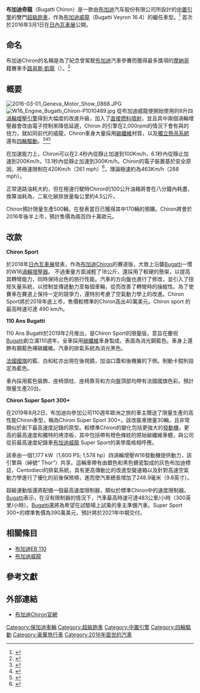 {{noteTA
|G1=Motor
}}
{{Infobox automobile 
| name         = 布加迪奇龍
| image        = File:Bugatti Chiron LC.jpg
| caption      = 
| aka          =
| manufacturer = [[布加迪|布加迪]]
| assembly     = {{FRA}}[[莫爾塞姆|莫爾塞姆]]
| production   = 2016年至今<br/>限量 500台
| predecessor  = [[布加迪威龍|布加迪威龍]]
| successor    = 
| body_style   = 雙門轎車
| class        = 超級跑車
| layout       = 中置引擎四輪驅動
| platform     =
| engine       = {{convert|8.0|L|cuin|abbr=on|0}} W16缸 四渦輪增壓引擎
| powerout     = {{convert|1500|PS|kW|abbr=on|0|disp=flip}}
| transmission = 7速雙離合器變速箱<ref name=CarAndDriver/>
| wheelbase    = {{convert|2711|mm|1|abbr=on}}
| length       = {{convert|4544|mm|1|abbr=on}}<ref>{{cite web | url = http://getoutlines.com/vector-drawings/802/2016-bugatti-chiron-drawings | title = 2016 Bugatti Chiron blueprints and dimensions on Outlines | publisher = getoutlines.com | accessdate = 2016-03-27 | archive-date = 2016-04-22 | archive-url = https://web.archive.org/web/20160422174949/http://getoutlines.com/vector-drawings/802/2016-bugatti-chiron-drawings | dead-url = no }}</ref>
| width        = {{convert|2038|mm|1|abbr=on}}
| height       = {{convert|1212|mm|1|abbr=on}}
| weight       = {{convert|4400|lbs|0|abbr=on|disp=flip}}(est)<ref name="motortrend">{{cite news |url=http://www.motortrend.com/news/2017-bugatti-chiron-first-look-review |title=2017 Bugatti Chiron First Look Review: Resetting the Benchmark |first=Angus |last=MacKenzie |work=Motor Trend |location=US |date=2016-02-29 |access-date=2016-10-28 |archive-date=2016-11-17 |archive-url=https://web.archive.org/web/20161117193607/http://www.motortrend.com/news/2017-bugatti-chiron-first-look-review/ |dead-url=no }}</ref>
| sp           = uk
| fuel_economy   = 20 L/100 km
| fuel_capacity  = 100 L (26.4 US gal)
| related      =
| designer     = {{ubl
  | Achim Anscheidt<ref>{{Cite web |url=http://www.porsche.com/international/_georgia_/aboutporsche/christophorusmagazine/archive/377/articleoverview/article14/ |title=Porsche Achim Anscheidt, B AA 9117 H |first=Antje |last=Wewer |website=Porsche AG - Dr. Ing. h.c. F. Porsche AG |access-date=2016-10-03 |archive-date=2016-10-28 |archive-url=https://web.archive.org/web/20161028152759/http://www.porsche.com/international/_georgia_/aboutporsche/christophorusmagazine/archive/377/articleoverview/article14/ |dead-url=no }}</ref>
  | Sasha Selipanov
  | Etienne Salome
  | Frank Heyl
  }}
}}

'''布加迪奇龍'''（Bugatti Chiron）是一款由[[布加迪|布加迪]]汽车股份有限公司所設計的[[中置引擎|中置引擎]]的雙門[[超級跑車|超級跑車]]，作為[[布加迪威龙|布加迪威龍]]（Bugatti Veyron 16.4）的繼任車型。<ref name="DTRENDS NOV">{{cite web|last1=Branman|first1=Miles|title=Bugatti's world-challenging chiron supercar will let you take its roof off|url=http://www.digitaltrends.com/cars/bugatti-chiron-targa-specs-news-rumors/|website=Digital Trends|access-date=2016-03-11|archive-date=2016-10-04|archive-url=https://web.archive.org/web/20161004093017/http://www.digitaltrends.com/cars/bugatti-chiron-targa-specs-news-rumors/|dead-url=no}}</ref> 首次於2016年3月1日在[[日內瓦車展|日內瓦車展]]公開。

== 命名 ==
布加迪Chiron的名稱是為了紀念曾駕駛[[布加迪|布加迪]]汽車參賽而獲得最多獎項的[[摩納哥|摩納哥]]籍賽車手[[路易斯·凱龍|路易斯·凱龍]]（{{lang|en|Louis Chiron}}）。<ref>{{Cite web
| url = http://www.autoblog.com/2016/02/29/bugatti-chiron-genva-official/
| title = Bugatti Chiron blasts into Geneva with nearly 1,150 hp
| last = Taylor
| first = Michael
| website = Autoblog
| access-date = 2016-03-12
| archive-date = 2016-03-01
| archive-url = https://web.archive.org/web/20160301042715/http://www.autoblog.com/2016/02/29/bugatti-chiron-genva-official/
| dead-url = no
}}</ref>

== 概要 ==
[[File:2016-03-01_Geneva_Motor_Show_0868.JPG|left]]
[[File:W16_Engine_Bugatti_Chiron-P1010489.jpg|right]]
從布加迪威龍便開始使用的8升{{link-en|W16 engine}}四[[渦輪增壓引擎|渦輪增壓引擎]]得到大幅度的改進升級，加入了[[缸內直噴|直接燃料噴射]]，並且其中兩個渦輪增壓器會改由電子控制來降低延遲，Chiron 的引擎在2,000rpm的情況下會有{{convert|1479|bhp|kW|0|lk=on|abbr=on}}與{{convert|1600|Nm|lbft|0|lk=on|abbr=on}}的扭力，就如同前代的威龍，Chiron車身大量採用[[碳纖維|碳纖維]]材質，以及[[獨立懸吊系統|獨立懸吊系統]]還有[[四輪驅動|四輪驅動]]。<ref name="CarMag">{{cite web|title=Bugatti is go! New Chiron name confirmed, here at Geneva 2016|url=http://www.carmagazine.co.uk/spy-shots/bugatti/bugatti-chiron-meet-the-new-2016-veyron-hypercar-successor|website=Car Magazine|accessdate=12 March 2016|archive-date=2016-03-06|archive-url=https://web.archive.org/web/20160306184933/http://www.carmagazine.co.uk/spy-shots/bugatti/bugatti-chiron-meet-the-new-2016-veyron-hypercar-successor/|dead-url=no}}</ref><ref>{{Cite web
| url = http://arstechnica.com/cars/2016/02/1479-horsepower-261-mph-2-6-million-the-new-bugatti-chiron/
| title = 1479 horsepower, 261mph, $2.6 million: The new Bugatti Chiron
| website = Ars Technica
| access-date = 2016-03-12
| archive-date = 2016-03-12
| archive-url = https://web.archive.org/web/20160312131954/http://arstechnica.com/cars/2016/02/1479-horsepower-261-mph-2-6-million-the-new-bugatti-chiron/
| dead-url = no
}}</ref><ref>{{Cite web
| url = http://www.theverge.com/2016/2/29/11133374/bugatti-chiron-pictures
| title = The unbelievable €2.4 million Bugatti Chiron in pictures
| website = The Verge
| access-date = 2016-03-12
| archive-date = 2020-11-08
| archive-url = https://web.archive.org/web/20201108094846/http://www.theverge.com/2016/2/29/11133374/bugatti-chiron-pictures
| dead-url = no
}}</ref>

在加速能力上，Chiron可以在2.4秒內從靜止加速到100Km/h，6.1秒內從靜止加速到200Km/h，13.1秒內從靜止加速到300Km/h。Chiron的電子裝置基於安全原因，將極速限制在420Km/h（261 mph）<ref name=CarAndDriver>{{cite news |url=http://www.caranddriver.com/bugatti/chiron |title=Bugatti Chiron |first=Alexander |last=Stoklosa |work=Car and Driver |location=US |date=February 2016 |access-date=2016-03-23 |archive-date=2016-03-24 |archive-url=https://web.archive.org/web/20160324030630/http://www.caranddriver.com/bugatti/chiron |dead-url=no }}</ref>，理論極速約為463Km/h（288 mph）。

正常道路油耗大約{{convert|20|l/100km|km/l}}，但在極速行駛時Chiron的100公升油箱將會在八分鐘內耗盡，換算油耗為{{convert|190| l/100km|km/l}}，二氧化碳排放量每公里約4.5公斤。

Chiron預計限量生產500輛，在發表當日已獲得其中170輛的預購。Chiron將會於2016年後半上市，預計售價為兩百四十萬歐元。

== 改款 ==
'''Chiron Sport'''

於2018年[[日內瓦車展|日內瓦車展]]發表，作為[[布加迪Chiron|布加迪Chiron]]的賽道版，大致上沿襲[[Bugatti|Bugatti]]一慣的W16[[渦輪增壓引擎|渦輪增壓器]]。
不過重量方面減輕了18公斤，還採用了較硬的懸架，以提高其轉彎能力，同時保持出色的旅行性能。汽車的方向盤也進行了修改，並引入了扭矩矢量系統，以控制並傳遞動力至每個車輪，從而改善了轉彎時的操縱性。為了使賽車在賽道上保持一定的競爭力，還特別考慮了空氣動力學上的改進。Chiron Sport將於2018年底上市，售價較標準的Chiron高出40萬美元。Chiron sport 的最高時速可達 490 km/h。

'''110 Ans Bugatti'''

110 Ans Bugatti於2019年2月推出，是Chiron Sport的限量版，意旨在慶祝[[Bugatti|Bugatti]]創立滿110週年。全車採用[[碳纖維|碳纖維]]車身製成，表面為消光鋼藍色。車身上還飾有鋼藍色裸碳纖維。汽車的排氣系統為消光黑色。

[[法國國旗|法國國旗]]的藍、白和紅亦出現在後視鏡，加油口蓋和後機翼的下側。制動卡鉗則設定為藍色。

車內採用藍色{{link-en|Alcantara}}裝飾、座椅頭枕、座椅靠背和方向盤頂部均帶有法國國旗色彩。預計限量生產20台。

'''Chiron Super Sport 300+'''

在2019年8月2日，布加迪向參加公司110週年歐洲之旅的車主贈送了限量生產的高性能Chiron車型，稱為Chiron Super Sport 300+。該改裝車限量30輛，且非常類似於創下最高速度記錄的原型。較標準Chiron的變化包括更強大的[[發動機|發動機]]，更高的最高速度和獨特的烤漆板，其中包括帶有橙色條紋的原始碳纖維車體，與公司從前最高速度紀錄車[[布加迪威龍|布加迪威龍]] Super Sport的美學風格相呼應。

該車由一個1,177 kW（1,600 PS; 1,578 hp）四渦輪增壓W16發動機提供動力，該引擎與{{link-en|Bugatti Centodieci}}（綽號“ Thor”）共享。這輛車帶有由銀色和黑色搪瓷製成的灰色布加迪標誌，Centodieci的排氣系統，具有更高傳動比的改進型變速箱以及針對高速空氣動力學進行了優化的前後保險槓，進而使汽車總長增加了248.9毫米（9.8英寸）。

超級運動版還將配備一個最高速度限制器，類似於標準Chiron中的速度限制器。[[Bugatti|Bugatti]]表示，在沒有限制器的情況下，汽車最高時速可達483公里/小時（300英里/小時）。[[Bugatti|Bugatti]]還將為希望在{{link-en|Ehra-Lessien}}試驗場上試乘的車主準備汽車。Super Sport 300+的標準售價為390萬美元，預計將於2021年中期交付。

== 相關條目 ==
*[[布佳迪EB_110|布加迪EB 110]]
*[[布加迪威龙|布加迪威龍]]
==參考文獻==
{{reflist}}

== 外部連結 ==
{{Commonscat|Bugatti Chiron}}
* [http://www.bugatti.com/chiron/ 布加迪Chiron官網] {{Wayback|url=http://www.bugatti.com/chiron/ |date=20160710211823 }}

[[Category:保加迪車輛|Category:保加迪車輛]]
[[Category:超級跑車|Category:超級跑車]]
[[Category:中置引擎|Category:中置引擎]]
[[Category:四輪驅動|Category:四輪驅動]]
[[Category:豪華旅行車|Category:豪華旅行車]]
[[Category:2016年面世的汽車|Category:2016年面世的汽車]]